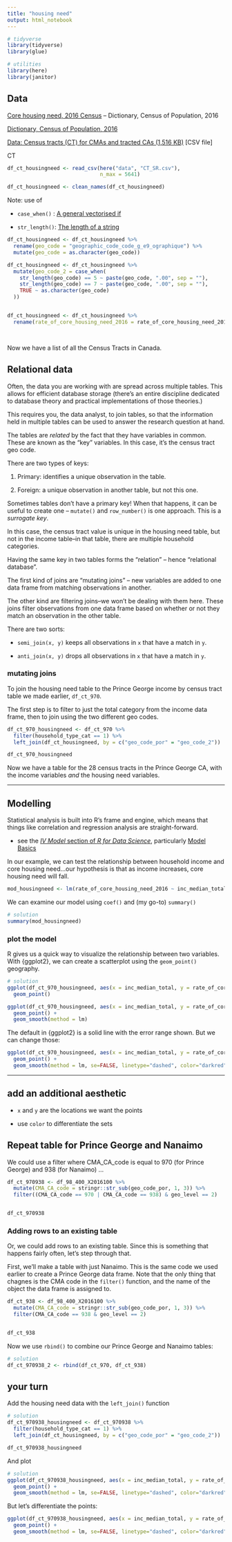 ```yaml
---
title: "housing need"
output: html_notebook
---
```



```r
# tidyverse
library(tidyverse)
library(glue)

# utilities
library(here)
library(janitor)
```


## Data


[Core housing need, 2016 Census](https://www12.statcan.gc.ca/census-recensement/2016/dp-pd/chn-biml/index-eng.cfm) -- Dictionary, Census of Population, 2016


[Dictionary, Census of Population, 2016](https://www12.statcan.gc.ca/census-recensement/2016/ref/dict/households-menage037-eng.cfm)


[Data: Census tracts (CT) for CMAs and tracted CAs (1,516 KB)](https://www12.statcan.gc.ca/census-recensement/2016/dp-pd/chn-biml/CT_SR.csv) [CSV file]


CT

```r
df_ct_housingneed <- read_csv(here("data", "CT_SR.csv"), 
                              n_max = 5641)

df_ct_housingneed <- clean_names(df_ct_housingneed)

```


Note: use of 

* `case_when()` : [A general vectorised if](https://dplyr.tidyverse.org/reference/case_when.html)

* `str_length()`: [The length of a string](https://stringr.tidyverse.org/reference/str_length.html)

```r

df_ct_housingneed <- df_ct_housingneed %>% 
  rename(geo_code = "geographic_code_code_g_e9_ographique") %>% 
  mutate(geo_code = as.character(geo_code)) 

```





```r

df_ct_housingneed <- df_ct_housingneed %>% 
  mutate(geo_code_2 = case_when(
    str_length(geo_code) == 5 ~ paste(geo_code, ".00", sep = ""),
    str_length(geo_code) == 7 ~ paste(geo_code, ".00", sep = ""),
    TRUE ~ as.character(geo_code)
  ))


df_ct_housingneed <- df_ct_housingneed %>% 
  rename(rate_of_core_housing_need_2016 = rate_of_core_housing_need_2016_1_taux_des_besoins_imp_e9_rieux_en_mati_e8_re_de_logement_2016_1)
  



```


Now we have a list of all the Census Tracts in Canada.


## Relational data


Often, the data you are working with are spread across multiple tables. This allows for efficient database storage (there's an entire discipline dedicated to database theory and practical implementations of those theories.)

This requires you, the data analyst, to join tables, so that the information held in multiple tables can be used to answer the research question at hand.

The tables are _related_ by the fact that they have variables in common. These are known as the "key" variables. In this case, it's the census tract geo code.

There are two types of keys:

1. Primary: identifies a unique observation in the table.

2. Foreign: a unique observation in another table, but not this one.

Sometimes tables don't have a primary key! When that happens, it can be useful to create one -- `mutate()` and `row_number()` is one approach. This is a _surrogate key_.


In this case, the census tract value is unique in the housing need table, but not in the income table--in that table, there are multiple household categories.

Having the same key in two tables forms the "relation" -- hence "relational database".


The first kind of joins are "mutating joins" -- new variables are added to one data frame from matching observations in another.

The other kind are filtering joins--we won't be dealing with them here. These joins filter observations from one data frame based on whether or not they match an observation in the other table.

There are two sorts: 

* `semi_join(x, y)` keeps all observations in `x` that have a match in `y`.

* `anti_join(x, y)` drops all observations in `x` that have a match in `y`.



### mutating joins


To join the housing need table to the Prince George income by census tract table we made earlier, `df_ct_970`.

The first step is to filter to just the total category from the income data frame, then to join using the two different geo codes. 

```r

df_ct_970_housingneed <- df_ct_970 %>% 
  filter(household_type_cat == 1) %>% 
  left_join(df_ct_housingneed, by = c("geo_code_por" = "geo_code_2"))

df_ct_970_housingneed

```


Now we have a table for the 28 census tracts in the Prince George CA, with the income variables _and_ the housing need variables.

---


## Modelling 

Statistical analysis is built into R's frame and engine, which means that things like correlation and regression analysis are straight-forward.

* see the [_IV Model_ section of _R for Data Science_](https://r4ds.had.co.nz/model-intro.html), particularly [Model Basics](https://r4ds.had.co.nz/model-basics.html)

In our example, we can test the relationship between household income and core housing need...our hypothesis is that as income increases, core housing need will fall.

```r

mod_housingneed <- lm(rate_of_core_housing_need_2016 ~ inc_median_total, data = df_ct_970_housingneed)


```


We can examine our model using `coef()` and (my go-to) `summary()`

```r
# solution
summary(mod_housingneed)

```


### plot the model

R gives us a quick way to visualize the relationship between two variables. With {ggplot2}, we can create a scatterplot using the `geom_point()` geography.


```r
# solution
ggplot(df_ct_970_housingneed, aes(x = inc_median_total, y = rate_of_core_housing_need_2016)) +
  geom_point()

```



```r

ggplot(df_ct_970_housingneed, aes(x = inc_median_total, y = rate_of_core_housing_need_2016)) +
  geom_point() +
  geom_smooth(method = lm)

```



The default in {ggplot2} is a solid line with the error range shown. But we can change those:


```r

ggplot(df_ct_970_housingneed, aes(x = inc_median_total, y = rate_of_core_housing_need_2016)) +
  geom_point() +
  geom_smooth(method = lm, se=FALSE, linetype="dashed", color="darkred")

```



---

## add an additional aesthetic

- `x` and `y` are the locations we want the points

- use `color` to differentiate the sets




## Repeat table for Prince George and Nanaimo

We could use a filter where CMA_CA_code is equal to 970 (for Prince George) and 938 (for Nanaimo) ...

```r

df_ct_970938 <- df_98_400_X2016100 %>% 
  mutate(CMA_CA_code = stringr::str_sub(geo_code_por, 1, 3)) %>%
  filter((CMA_CA_code == 970 | CMA_CA_code == 938) & geo_level == 2)


df_ct_970938

```


### Adding rows to an existing table

Or, we could add rows to an existing table. Since this is something that happens fairly often, let's step through that.

First, we'll make a table with just Nanaimo. This is the same code we used earlier to create a Prince George data frame. Note that the only thing that chagnes is the CMA code in the `filter()` function, and the name of the object the data frame is assigned to.

```r

df_ct_938 <- df_98_400_X2016100 %>% 
  mutate(CMA_CA_code = stringr::str_sub(geo_code_por, 1, 3)) %>%
  filter(CMA_CA_code == 938 & geo_level == 2)


df_ct_938

```


Now we use `rbind()` to combine our Prince George and Nanaimo tables:


```r
# solution
df_ct_970938_2 <- rbind(df_ct_970, df_ct_938)


```


## your turn

Add the housing need data with the `left_join()` function


```r
# solution
df_ct_970938_housingneed <- df_ct_970938 %>% 
  filter(household_type_cat == 1) %>% 
  left_join(df_ct_housingneed, by = c("geo_code_por" = "geo_code_2"))

df_ct_970938_housingneed

```

And plot

```r
# solution
ggplot(df_ct_970938_housingneed, aes(x = inc_median_total, y = rate_of_core_housing_need_2016)) +
  geom_point() +
  geom_smooth(method = lm, se=FALSE, linetype="dashed", color="darkred")

```



But let's differentiate the points:


```r

ggplot(df_ct_970938_housingneed, aes(x = inc_median_total, y = rate_of_core_housing_need_2016, colour = CMA_CA_code)) +
  geom_point() +
  geom_smooth(method = lm, se=FALSE, linetype="dashed", color="darkred")

```







